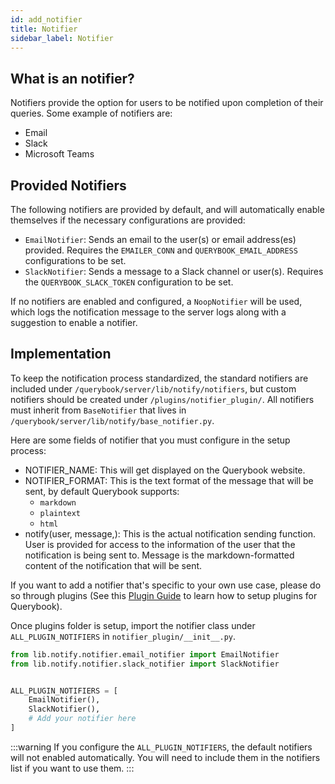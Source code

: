 ```yaml
---
id: add_notifier
title: Notifier
sidebar_label: Notifier
---
```


## What is an notifier?

Notifiers provide the option for users to be notified upon completion of their queries. Some example of notifiers are:

-   Email
-   Slack
-   Microsoft Teams

## Provided Notifiers

The following notifiers are provided by default, and will automatically enable themselves if the necessary configurations are provided:

-   `EmailNotifier`: Sends an email to the user(s) or email address(es) provided. Requires the `EMAILER_CONN` and `QUERYBOOK_EMAIL_ADDRESS` configurations to be set.
-   `SlackNotifier`: Sends a message to a Slack channel or user(s). Requires the `QUERYBOOK_SLACK_TOKEN` configuration to be set.

If no notifiers are enabled and configured, a `NoopNotifier` will be used, which logs the notification message to the server logs along with a suggestion to enable a notifier.

## Implementation

To keep the notification process standardized, the standard notifiers are included under `/querybook/server/lib/notify/notifiers`,
but custom notifiers should be created under `/plugins/notifier_plugin/`.
All notifiers must inherit from `BaseNotifier` that lives in `/querybook/server/lib/notify/base_notifier.py`.

Here are some fields of notifier that you must configure in the setup process:

-   NOTIFIER_NAME: This will get displayed on the Querybook website.
-   NOTIFIER_FORMAT: This is the text format of the message that will be sent, by default Querybook supports:
    -   `markdown`
    -   `plaintext`
    -   `html`
-   notify(user, message,): This is the actual notification sending function. User is provided for access to the information of the user that the notification is being sent to. Message is the markdown-formatted content of the notification that will be sent.

If you want to add a notifier that's specific to your own use case, please do so through plugins (See this [Plugin Guide](plugins.mdx) to learn how to setup plugins for Querybook).

Once plugins folder is setup, import the notifier class under `ALL_PLUGIN_NOTIFIERS` in `notifier_plugin/__init__.py`.

```python
from lib.notify.notifier.email_notifier import EmailNotifier
from lib.notify.notifier.slack_notifier import SlackNotifier


ALL_PLUGIN_NOTIFIERS = [
    EmailNotifier(),
    SlackNotifier(),
    # Add your notifier here
]
```

:::warning
If you configure the `ALL_PLUGIN_NOTIFIERS`, the default notifiers will not enabled automatically. You will need to include them in the notifiers list if you want to use them.
:::
